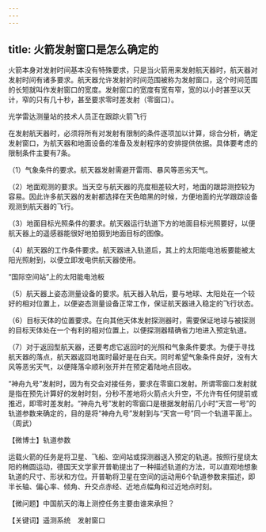 ```yaml
---
---
---
```

title: 火箭发射窗口是怎么确定的
---




火箭本身对发射时间基本没有特殊要求，只是当火箭用来发射航天器时，航天器对发射时间有诸多要求。航天器允许发射的时间范围被称为发射窗口，这个时间范围的长短就叫作发射窗口的宽度。发射窗口的宽度有宽有窄，宽的以小时甚至以天计，窄的只有几十秒，甚至要求零时差发射（零窗口）。

光学雷达测量站的技术人员正在跟踪火箭飞行



在发射航天器时，必须将所有对发射有限制的条件逐项加以计算，综合分析，确定发射窗口，为航天器和地面设备的准备及发射程序的安排提供依据。具体要考虑的限制条件主要有7条。

（1）气象条件的要求。航天器发射需避开雷雨、暴风等恶劣天气。

（2）地面观测的要求。当天空与航天器的亮度相差较大时，地面的跟踪测控较为容易。因此许多航天器的发射都选择在天色暗黑的时候，方便地面的光学跟踪设备观测到航天器的飞行。

（3）地面目标光照条件的要求。航天器运行轨道下方的地面目标光照要好，以便航天器上的遥感器能很好地拍摄到地面目标的图像。

（4）航天器的工作条件要求。航天器进入轨道后，其上的太阳能电池板要能被太阳光照射到，以便立即发电供航天器使用。

“国际空间站”上的太阳能电池板



（5）航天器上姿态测量设备的要求。航天器入轨后，要与地球、太阳处在一个较好的相对位置上，以便姿态测量设备正常工作，保证航天器进入稳定的飞行状态。

（6）目标天体的位置要求。在向其他天体发射探测器时，需要保证地球与被探测的目标天体处在一个有利的相对位置上，以便探测器精确省力地进入预定轨道。

（7）对于返回型航天器，还要考虑它返回时的光照和气象条件要求。为便于寻找航天器的落点，航天器返回地面时最好是在白天。同时希望气象条件良好，没有大风等恶劣天气，以便降落伞顺利张开并在预定着陆地点回收。

“神舟九号”发射时，因为有交会对接任务，要求在零窗口发射。所谓零窗口发射就是指在预先计算好的发射时刻，分秒不差地将火箭点火升空，不允许有任何提前或推迟，即零时差发射。“神舟九号”发射的零窗口是根据发射前几小时“天宫一号”的轨道参数来确定的，目的是将“神舟九号”发射到与“天宫一号”同一个轨道平面上。（周武）





【微博士】轨道参数

运载火箭的任务是将卫星、飞船、空间站或探测器送入预定的轨道。按照行星绕太阳的椭圆运动，德国天文学家开普勒提出了一种描述轨道的方法，可以直观地想象轨道的尺寸、形状和方位。开普勒将卫星在空间的运动用6个轨道参数来描述，即半长轴、偏心率、倾角、升交点赤经、近地点幅角和过近地点时刻。

【微问题】中国航天的海上测控任务主要由谁来承担？

【关键词】遥测系统　发射窗口